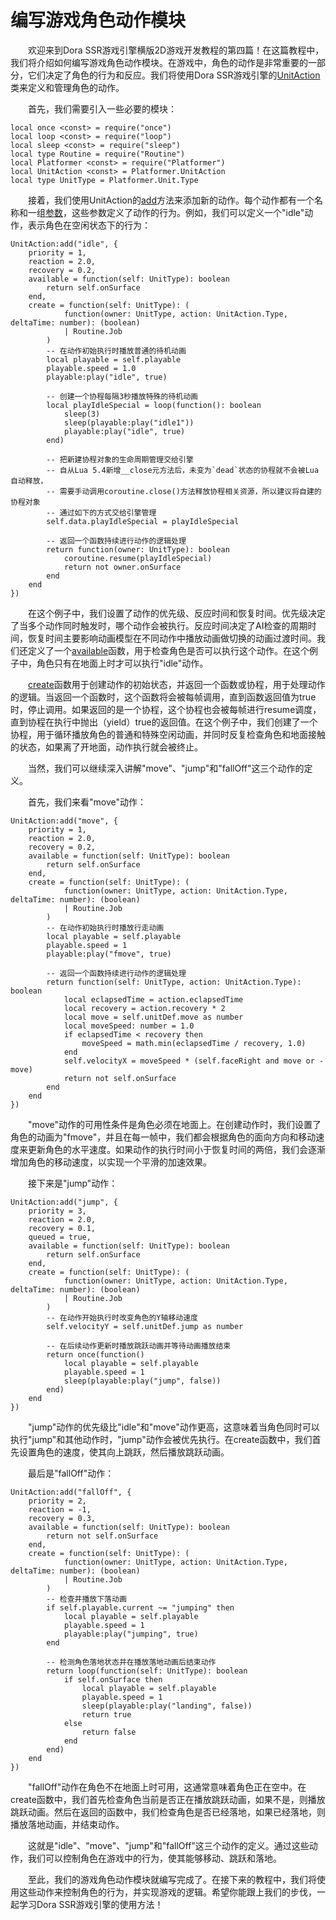 
# 编写游戏角色动作模块

&emsp;&emsp;欢迎来到Dora SSR游戏引擎横版2D游戏开发教程的第四篇！在这篇教程中，我们将介绍如何编写游戏角色动作模块。在游戏中，角色的动作是非常重要的一部分，它们决定了角色的行为和反应。我们将使用Dora SSR游戏引擎的[UnitAction](/docs/api/Class%20Object/Platformer/UnitAction)类来定义和管理角色的动作。

&emsp;&emsp;首先，我们需要引入一些必要的模块：

```tl title="Script/Action.tl"
local once <const> = require("once")
local loop <const> = require("loop")
local sleep <const> = require("sleep")
local type Routine = require("Routine")
local Platformer <const> = require("Platformer")
local UnitAction <const> = Platformer.UnitAction
local type UnitType = Platformer.Unit.Type
```

&emsp;&emsp;接着，我们使用UnitAction的[add](/docs/api/Class%20Object/Platformer/UnitAction#add)方法来添加新的动作。每个动作都有一个名称和一组[参数](/docs/api/Class/Platformer/UnitActionParam)，这些参数定义了动作的行为。例如，我们可以定义一个"idle"动作，表示角色在空闲状态下的行为：

```tl title="Script/Action.tl"
UnitAction:add("idle", {
	priority = 1,
	reaction = 2.0,
	recovery = 0.2,
	available = function(self: UnitType): boolean
		return self.onSurface
	end,
	create = function(self: UnitType): (
			function(owner: UnitType, action: UnitAction.Type, deltaTime: number): (boolean)
			| Routine.Job
		)
		-- 在动作初始执行时播放普通的待机动画
		local playable = self.playable
		playable.speed = 1.0
		playable:play("idle", true)

		-- 创建一个协程每隔3秒播放特殊的待机动画
		local playIdleSpecial = loop(function(): boolean
			sleep(3)
			sleep(playable:play("idle1"))
			playable:play("idle", true)
		end)

		-- 把新建协程对象的生命周期管理交给引擎
		-- 自从Lua 5.4新增__close元方法后，未变为`dead`状态的协程就不会被Lua自动释放，
		-- 需要手动调用coroutine.close()方法释放协程相关资源，所以建议将自建的协程对象
		-- 通过如下的方式交给引擎管理
		self.data.playIdleSpecial = playIdleSpecial

		-- 返回一个函数持续进行动作的逻辑处理
		return function(owner: UnitType): boolean
			coroutine.resume(playIdleSpecial)
			return not owner.onSurface
		end
	end
})
```

&emsp;&emsp;在这个例子中，我们设置了动作的优先级、反应时间和恢复时间。优先级决定了当多个动作同时触发时，哪个动作会被执行。反应时间决定了AI检查的周期时间，恢复时间主要影响动画模型在不同动作中播放动画做切换的动画过渡时间。我们还定义了一个[available](/docs/api/Class/Platformer/UnitActionParam#available)函数，用于检查角色是否可以执行这个动作。在这个例子中，角色只有在地面上时才可以执行"idle"动作。

&emsp;&emsp;[create](/docs/api/Class/Platformer/UnitActionParam#create)函数用于创建动作的初始状态，并返回一个函数或协程，用于处理动作的逻辑。当返回一个函数时，这个函数将会被每帧调用，直到函数返回值为true时，停止调用。如果返回的是一个协程，这个协程也会被每帧进行resume调度，直到协程在执行中抛出（yield）true的返回值。在这个例子中，我们创建了一个协程，用于循环播放角色的普通和特殊空闲动画，并同时反复检查角色和地面接触的状态，如果离了开地面，动作执行就会被终止。

&emsp;&emsp;当然，我们可以继续深入讲解"move"、"jump"和"fallOff"这三个动作的定义。

&emsp;&emsp;首先，我们来看"move"动作：

```tl title="Script/Action.tl"
UnitAction:add("move", {
	priority = 1,
	reaction = 2.0,
	recovery = 0.2,
	available = function(self: UnitType): boolean
		return self.onSurface
	end,
	create = function(self: UnitType): (
			function(owner: UnitType, action: UnitAction.Type, deltaTime: number): (boolean)
			| Routine.Job
		)
		-- 在动作初始执行时播放行走动画
		local playable = self.playable
		playable.speed = 1
		playable:play("fmove", true)

		-- 返回一个函数持续进行动作的逻辑处理
		return function(self: UnitType, action: UnitAction.Type): boolean
			local eclapsedTime = action.eclapsedTime
			local recovery = action.recovery * 2
			local move = self.unitDef.move as number
			local moveSpeed: number = 1.0
			if eclapsedTime < recovery then
				moveSpeed = math.min(eclapsedTime / recovery, 1.0)
			end
			self.velocityX = moveSpeed * (self.faceRight and move or -move)
			return not self.onSurface
		end
	end
})
```

&emsp;&emsp;"move"动作的可用性条件是角色必须在地面上。在创建动作时，我们设置了角色的动画为"fmove"，并且在每一帧中，我们都会根据角色的面向方向和移动速度来更新角色的水平速度。如果动作的执行时间小于恢复时间的两倍，我们会逐渐增加角色的移动速度，以实现一个平滑的加速效果。

&emsp;&emsp;接下来是"jump"动作：

```tl title="Script/Action.tl"
UnitAction:add("jump", {
	priority = 3,
	reaction = 2.0,
	recovery = 0.1,
	queued = true,
	available = function(self: UnitType): boolean
		return self.onSurface
	end,
	create = function(self: UnitType): (
			function(owner: UnitType, action: UnitAction.Type, deltaTime: number): (boolean)
			| Routine.Job
		)
		-- 在动作开始执行时改变角色的Y轴移动速度
		self.velocityY = self.unitDef.jump as number

		-- 在后续动作更新时播放跳跃动画并等待动画播放结束
		return once(function()
			local playable = self.playable
			playable.speed = 1
			sleep(playable:play("jump", false))
		end)
	end
})
```

&emsp;&emsp;"jump"动作的优先级比"idle"和"move"动作更高，这意味着当角色同时可以执行"jump"和其他动作时，"jump"动作会被优先执行。在create函数中，我们首先设置角色的速度，使其向上跳跃，然后播放跳跃动画。

&emsp;&emsp;最后是"fallOff"动作：

```tl title="Script/Action.tl"
UnitAction:add("fallOff", {
	priority = 2,
	reaction = -1,
	recovery = 0.3,
	available = function(self: UnitType): boolean
		return not self.onSurface
	end,
	create = function(self: UnitType): (
			function(owner: UnitType, action: UnitAction.Type, deltaTime: number): (boolean)
			| Routine.Job
		)
		-- 检查并播放下落动画
		if self.playable.current ~= "jumping" then
			local playable = self.playable
			playable.speed = 1
			playable:play("jumping", true)
		end

		-- 检测角色落地状态并在播放落地动画后结束动作
		return loop(function(self: UnitType): boolean
			if self.onSurface then
				local playable = self.playable
				playable.speed = 1
				sleep(playable:play("landing", false))
				return true
			else
				return false
			end
		end)
	end
})
```

&emsp;&emsp;"fallOff"动作在角色不在地面上时可用，这通常意味着角色正在空中。在create函数中，我们首先检查角色当前是否正在播放跳跃动画，如果不是，则播放跳跃动画。然后在返回的函数中，我们检查角色是否已经落地，如果已经落地，则播放落地动画，并结束动作。

&emsp;&emsp;这就是"idle"、"move"、"jump"和"fallOff"这三个动作的定义。通过这些动作，我们可以控制角色在游戏中的行为，使其能够移动、跳跃和落地。

&emsp;&emsp;至此，我们的游戏角色动作模块就编写完成了。在接下来的教程中，我们将使用这些动作来控制角色的行为，并实现游戏的逻辑。希望你能跟上我们的步伐，一起学习Dora SSR游戏引擎的使用方法！